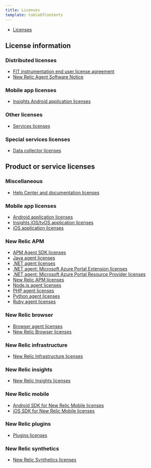 ```yaml
---
title: Licenses
template: tableOfContents
---
```


* [Licenses](/docs/licenses)

## License information

### Distributed licenses

* [FIT instrumentation end user license agreement](/docs/licenses/license-information/distributed-licenses/fit-instrumentation-end-user-license-agreement)
* [New Relic Agent Software Notice](/docs/licenses/license-information/distributed-licenses/new-relic-agent-software-notice)

### Mobile app licenses

* [Insights Android application licenses](/docs/licenses/license-information/mobile-app-licenses/insights-android-application-licenses)

### Other licenses

* [Services licenses](/docs/licenses/license-information/other-licenses/services-licenses)

### Special services licenses

* [Data collector licenses](/docs/licenses/license-information/special-services-licenses/data-collector-licenses)

## Product or service licenses

### Miscellaneous

* [Help Center and documentation licenses](/docs/licenses/product-or-service-licenses/miscellaneous/help-center-documentation-licenses)

### Mobile app licenses

* [Android application licenses](/docs/licenses/product-or-service-licenses/mobile-app-licenses/android-application-licenses)
* [Insights iOS/tvOS application licenses](/docs/licenses/product-or-service-licenses/mobile-app-licenses/insights-iostvos-application-licenses)
* [iOS application licenses](/docs/licenses/product-or-service-licenses/mobile-app-licenses/ios-application-licenses)

### New Relic APM

* [APM Agent SDK licenses](/docs/licenses/product-or-service-licenses/new-relic-apm/apm-agent-sdk-licenses)
* [Java agent licenses](/docs/licenses/product-or-service-licenses/new-relic-apm/java-agent-licenses)
* [.NET agent licenses](/docs/licenses/product-or-service-licenses/new-relic-apm/net-agent-licenses)
* [.NET agent: Microsoft Azure Portal Extension licenses](/docs/licenses/product-or-service-licenses/new-relic-apm/net-agent-microsoft-azure-portal-extension-licenses)
* [.NET agent: Microsoft Azure Portal Resource Provider licenses](/docs/licenses/product-or-service-licenses/new-relic-apm/net-agent-microsoft-azure-portal-resource-provider-licenses)
* [New Relic APM licenses](/docs/licenses/product-or-service-licenses/new-relic-apm/new-relic-apm-licenses)
* [Node.js agent licenses](/docs/licenses/product-or-service-licenses/new-relic-apm/nodejs-agent-licenses)
* [PHP agent licenses](/docs/licenses/product-or-service-licenses/new-relic-apm/php-agent-licenses)
* [Python agent licenses](/docs/licenses/product-or-service-licenses/new-relic-apm/python-agent-licenses)
* [Ruby agent licenses](/docs/licenses/product-or-service-licenses/new-relic-apm/ruby-agent-licenses)

### New Relic browser

* [Browser agent licenses](/docs/licenses/product-or-service-licenses/new-relic-browser/browser-agent-licenses)
* [New Relic Browser licenses](/docs/licenses/product-or-service-licenses/new-relic-browser/new-relic-browser-licenses)

### New Relic infrastructure

* [New Relic Infrastructure licenses](/docs/licenses/product-or-service-licenses/new-relic-infrastructure/new-relic-infrastructure-licenses)

### New Relic insights

* [New Relic Insights licenses](/docs/licenses/product-or-service-licenses/new-relic-insights/new-relic-insights-licenses)

### New Relic mobile

* [Android SDK for New Relic Mobile licenses](/docs/licenses/product-or-service-licenses/new-relic-mobile/android-sdk-new-relic-mobile-licenses)
* [iOS SDK for New Relic Mobile licenses](/docs/licenses/product-or-service-licenses/new-relic-mobile/ios-sdk-new-relic-mobile-licenses)

### New Relic plugins

* [Plugins licenses](/docs/licenses/product-or-service-licenses/new-relic-plugins/plugins-licenses)

### New Relic synthetics

* [New Relic Synthetics licenses](/docs/licenses/product-or-service-licenses/new-relic-synthetics/new-relic-synthetics-licenses)

